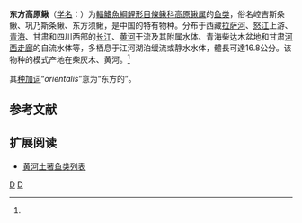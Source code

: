 {{Speciesbox
| status = LC
| status_system = IUCN3.1
| genus = Triplophysa
| species = orientalis
| authority = ({{le|Herzenstein|Solomon Herzenstein}}, 1888)<ref name='id6401'>{{cite web| url =http://www.bioinfo.cn/db05/BjdwSpecies.php?action=view&id=6401| title =东方高原鳅| work =中国动物物种编目数据库| publisher =中国科学院微生物研究所| author =中国科学院动物研究所| accessdate =2009-04-11| deadurl =yes| archiveurl =https://web.archive.org/web/20160305043453/http://www.bioinfo.cn/db05/BjdwSpecies.php?action=view&id=6401| archivedate =2016-03-05}}</ref>
| synonyms = *''Nemachilus kungessanus orientalis'',Herzenstein, 1888
}}

'''东方高原鳅'''（[[学名|学名]]：{{lang|la|''Triplophysa orientalis''}}）为[[輻鰭魚綱|輻鰭魚綱]][[鯉形目|鯉形目]][[條鳅科|條鳅科]][[高原鳅属|高原鳅属]]的[[鱼类|鱼类]]，俗名崆吉斯条鳅、巩乃斯条鳅、东方须鳅，是中国的特有物种。分布于西藏[[拉萨河|拉萨河]]、[[怒江|怒江]]上游、[[青海|青海]]、甘肃和四川西部的[[长江|长江]]、[[黄河|黄河]]干流及其附属水体、青海柴达木盆地和甘肃[[河西走廊|河西走廊]]的自流水体等，多栖息于江河湖泊缓流或静水水体，體長可達16.8公分。该物种的模式产地在柴灰木、黄河。<ref name='id6401'/>

其[[种加词|种加词]]“''orientalis''”意为“东方的”。

== 参考文献 ==
{{reflist}}

== 扩展阅读 ==
* [[黄河土著鱼类列表|黄河土著鱼类列表]]
{{Taxonbar|from=Q1053417}}

[[Category:高原鳅属|D]]
[[Category:1888年描述的鱼类|D]]


{{鯉形目小作品}}